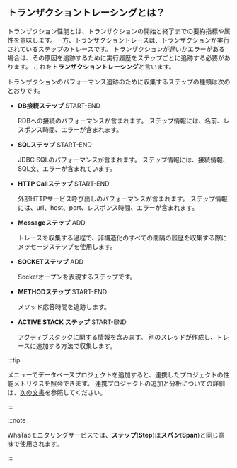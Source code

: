 ## トランザクショントレーシングとは？

トランザクション性能とは、トランザクションの開始と終了までの要約指標や属性を意味します。一方、トランザクショントレースは、トランザクションが実行されているステップのトレースです。 トランザクションが遅いかエラーがある場合は、その原因を追跡するために実行履歴をステップごとに追跡する必要があります。 これを**トランザクショントレーシング**と言います。

トランザクションのパフォーマンス追跡のために収集するステップの種類は次のとおりです。

- **DB接続ステップ** <span class='type'>START-END</span>

  RDBへの接続のパフォーマンスが含まれます。 ステップ情報には、名前、レスポンス時間、エラーが含まれます。

- **SQLステップ** <span class='type'>START-END</span>

  JDBC SQLのパフォーマンスが含まれます。 ステップ情報には、接続情報、SQL文、エラーが含まれています。

- **HTTP Callステップ** <span class='type'>START-END</span>

  外部HTTPサービス呼び出しのパフォーマンスが含まれます。 ステップ情報には、url、host、port、レスポンス時間、エラーが含まれます。

- **Messageステップ** <span class='type'>ADD</span>

  トレースを収集する過程で、非構造化のすべての間隔の履歴を収集する際にメッセージステップを使用します。  

- **SOCKETステップ** <span class='type'>ADD</span>

  Socketオープンを表現するステップです。

- **METHODステップ** <span class='type'>START-END</span>

  メソッド応答時間を追跡します。

- **ACTIVE STACK ステップ** <span class='type'>START-END</span>

  アクティブスタックに関する情報を含みます。 別のスレッドが作成し、トレースに追加する方法で収集します。

<InDoc product="java">

:::tip

<Cmdname sid="side_correlatedProjectManagement" className="uitext" />メニューでデータベースプロジェクトを追加すると、連携したプロジェクトの性能メトリクスを照会できます。 連携プロジェクトの追加と分析についての詳細は、[次の文書](linked-projects)を参照してください。

:::

</InDoc>

:::note

WhaTapモニタリングサービスでは、**ステップ**(**Step**)は**スパン**(**Span**)と同じ意味で使用されます。

:::
